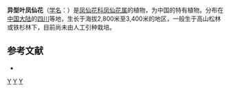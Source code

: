 {{Speciesbox 
| taxon = Impatiens dimorphophylla
| authority = Franch.
}}

'''异型叶凤仙花'''（[[学名|学名]]：{{lang|la|''Impatiens dimorphophylla''}}）是[[凤仙花科|凤仙花科]][[凤仙花属|凤仙花属]]的植物，为中国的特有植物。分布在[[中国大陆|中国大陆]]的[[四川|四川]]等地，生长于海拔2,800米至3,400米的地区，一般生于高山松林或铁杉林下，目前尚未由人工引种栽培。

== 参考文献 ==
<div class="references-small">
* {{cite web| url =http://www.bioinfo.cn/db05/KmzwSpecies.php?action=view&id=1792| title =异型叶凤仙花| work =《中国高等植物数据库全库》| publisher =中国科学院微生物研究所| author =昆明植物研究所| accessdate =2009-02-22| deadurl =yes| archiveurl =https://web.archive.org/web/20160305023927/http://www.bioinfo.cn/db05/KmzwSpecies.php?action=view&id=1792| archivedate =2016-03-05}}
</div>
{{Taxonbar|from=Q11065973}}

[[Category:凤仙花属|Y]]
[[Category:中國特有植物|Y]]
[[Category:四川植物|Y]]